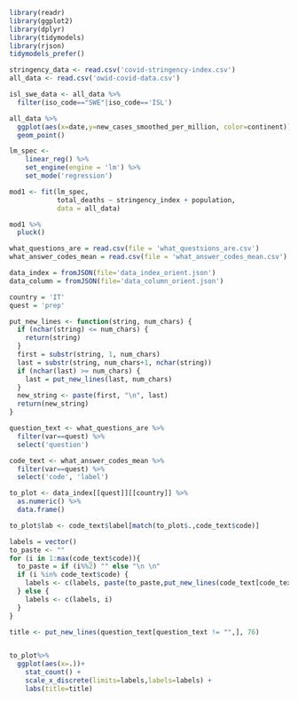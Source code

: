 ```r
library(readr)
library(ggplot2)
library(dplyr)
library(tidymodels)
library(rjson)
tidymodels_prefer()
```

```r
stringency_data <- read.csv('covid-stringency-index.csv')
all_data <- read.csv('owid-covid-data.csv')
```

```r
isl_swe_data <- all_data %>%
  filter(iso_code=="SWE"|iso_code=='ISL')
```

```r
all_data %>%
  ggplot(aes(x=date,y=new_cases_smoothed_per_million, color=continent)) +
  geom_point()
```

```r
lm_spec <-
    linear_reg() %>% 
    set_engine(engine = 'lm') %>% 
    set_mode('regression')
```

```r
mod1 <- fit(lm_spec,
            total_deaths ~ stringency_index + population, 
            data = all_data)

mod1 %>%
  pluck()
```

```r
what_questions_are = read.csv(file = 'what_questsions_are.csv')
what_answer_codes_mean = read.csv(file = 'what_answer_codes_mean.csv')
```

```r
data_index = fromJSON(file='data_index_orient.json')
data_column = fromJSON(file='data_column_orient.json')
```

```r
country = 'IT'
quest = 'prep'
```

```r
put_new_lines <- function(string, num_chars) {
  if (nchar(string) <= num_chars) {
    return(string)
  }
  first = substr(string, 1, num_chars)
  last = substr(string, num_chars+1, nchar(string))
  if (nchar(last) >= num_chars) {
    last = put_new_lines(last, num_chars)
  }
  new_string <- paste(first, "\n", last)
  return(new_string)
}

question_text <- what_questions_are %>%
  filter(var==quest) %>%
  select('question')

code_text <- what_answer_codes_mean %>%
  filter(var==quest) %>%
  select('code', 'label')

to_plot <- data_index[[quest]][[country]] %>%
  as.numeric() %>%
  data.frame()

to_plot$lab <- code_text$label[match(to_plot$.,code_text$code)]

labels = vector()
to_paste <- ""
for (i in 1:max(code_text$code)){
  to_paste = if (i%%2) "" else "\n \n"
  if (i %in% code_text$code) {
    labels <- c(labels, paste(to_paste,put_new_lines(code_text[code_text$code==i,]$label,15)))
  } else {
    labels <- c(labels, i)
  }
}

title <- put_new_lines(question_text[question_text != "",], 76)


to_plot%>%
  ggplot(aes(x=.))+
    stat_count() +
    scale_x_discrete(limits=labels,labels=labels) +
    labs(title=title)
```

